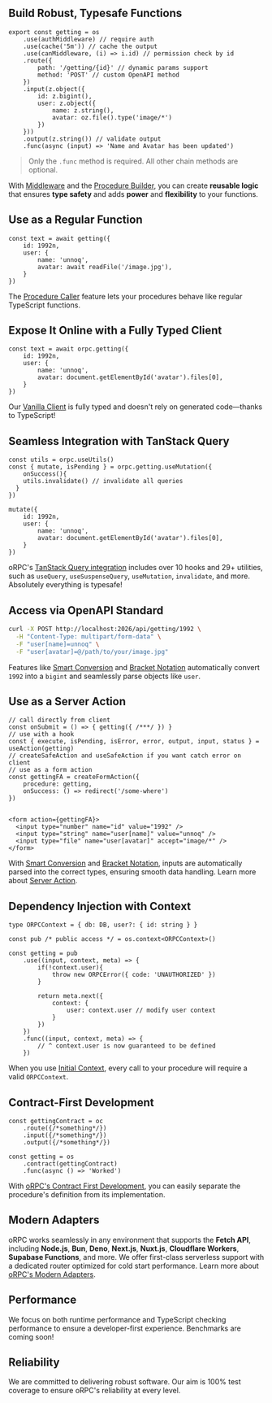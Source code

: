## Build Robust, Typesafe Functions

```tsx
export const getting = os
	.use(authMiddleware) // require auth
	.use(cache('5m')) // cache the output
	.use(canMiddleware, (i) => i.id) // permission check by id
	.route({
		path: '/getting/{id}' // dynamic params support
		method: 'POST' // custom OpenAPI method
	})
	.input(z.object({
		id: z.bigint(),
		user: z.object({
			name: z.string(),
			avatar: oz.file().type('image/*')
		})
	}))
	.output(z.string()) // validate output
	.func(async (input) => 'Name and Avatar has been updated')
```

> Only the `.func` method is required. All other chain methods are optional.
> 

With [Middleware](/docs/server/middleware) and the [Procedure Builder](/docs/server/procedure), 
you can create **reusable logic** that ensures **type safety** and adds **power** and **flexibility** to your functions.

## Use as a Regular Function

```tsx
const text = await getting({ 
	id: 1992n,
	user: {
		name: 'unnoq',
		avatar: await readFile('/image.jpg'),
	}
})
```

The [Procedure Caller](/docs/server/caller) feature lets your procedures behave like regular TypeScript functions.

## Expose It Online with a Fully Typed Client

```tsx
const text = await orpc.getting({ 
	id: 1992n,
	user: {
		name: 'unnoq',
		avatar: document.getElementById('avatar').files[0],
	}
})
```

Our [Vanilla Client](/docs/client/vanilla) is fully typed and doesn't rely on generated code—thanks to TypeScript!

## Seamless Integration with TanStack Query

```tsx
const utils = orpc.useUtils()
const { mutate, isPending } = orpc.getting.useMutation({
	onSuccess(){
    utils.invalidate() // invalidate all queries
  }
})

mutate({ 
	id: 1992n,
	user: {
		name: 'unnoq',
		avatar: document.getElementById('avatar').files[0],
	}
})
```

oRPC's [TanStack Query integration](/docs/client/react) includes over 10 hooks and 29+ utilities, 
such as `useQuery`, `useSuspenseQuery`, `useMutation`, `invalidate`, and more. Absolutely everything is typesafe!

## Access via OpenAPI Standard

```bash
curl -X POST http://localhost:2026/api/getting/1992 \
  -H "Content-Type: multipart/form-data" \
  -F "user[name]=unnoq" \
  -F "user[avatar]=@/path/to/your/image.jpg"
```

Features like [Smart Conversion](/docs/openapi/smart-conversion) and [Bracket Notation](/docs/openapi/bracket-notation) automatically 
convert `1992` into a `bigint` and seamlessly parse objects like `user`.

## Use as a Server Action

```tsx
// call directly from client
const onSubmit = () => { getting({ /***/ }) }
// use with a hook
const { execute, isPending, isError, error, output, input, status } = useAction(getting)
// createSafeAction and useSafeAction if you want catch error on client
// use as a form action
const gettingFA = createFormAction({ 
	procedure: getting,
	onSuccess: () => redirect('/some-where')
})


<form action={gettingFA}>
  <input type="number" name="id" value="1992" />
  <input type="string" name="user[name]" value="unnoq" />
  <input type="file" name="user[avatar]" accept="image/*" />
</form>
```

With [Smart Conversion](/docs/openapi/smart-conversion) and [Bracket Notation](/docs/openapi/bracket-notation), 
inputs are automatically parsed into the correct types, ensuring smooth data handling.
Learn more about [Server Action](/docs/server/server-action).

## Dependency Injection with Context

```tsx
type ORPCContext = { db: DB, user?: { id: string } }

const pub /* public access */ = os.context<ORPCContext>()

const getting = pub
	.use((input, context, meta) => {
		if(!context.user){
			throw new ORPCError({ code: 'UNAUTHORIZED' })
		}
		
		return meta.next({
			context: {
				user: context.user // modify user context
			}
		})
	})
	.func((input, context, meta) => {
		// ^ context.user is now guaranteed to be defined
	})
```

When you use [Initial Context](/docs/server/context#initial-context), every call to your procedure will require a valid `ORPCContext`.

## **Contract-First Development**

```tsx
const gettingContract = oc
	.route({/*something*/})
	.input({/*something*/})
	.output({/*something*/})
	
const getting = os
	.contract(gettingContract)
	.func(async () => 'Worked')
```

With [oRPC's Contract First Development](/docs/server/contract), you can easily separate the procedure's definition 
from its implementation.

## Modern Adapters

oRPC works seamlessly in any environment that supports the **Fetch API**, including **Node.js**, **Bun**, **Deno**, **Next.js**, **Nuxt.js**, **Cloudflare Workers**, **Supabase Functions**, and more. We offer first-class serverless support with a dedicated router optimized for cold start performance.
Learn more about [oRPC's Modern Adapters](/docs/server/integrations).

## Performance

We focus on both runtime performance and TypeScript checking performance to ensure a developer-first experience. Benchmarks are coming soon!

## Reliability

We are committed to delivering robust software. Our aim is 100% test coverage to ensure oRPC's reliability at every level.